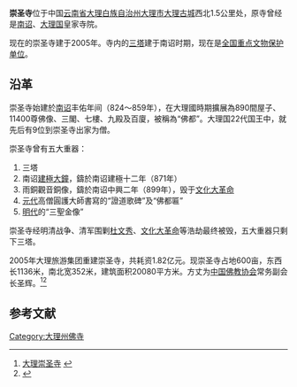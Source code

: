 {{coord|25|42|42|N|100|08|43|E|scale:10000|display=title}}
'''崇圣寺'''位于中国[[云南省|云南省]][[大理白族自治州|大理白族自治州]][[大理市|大理市]][[大理古城|大理古城]]西北1.5公里处，原寺曾经是[[南诏|南诏]]、[[大理国|大理国]]皇家寺院。

现在的崇圣寺建于2005年。寺内的[[崇圣寺三塔|三塔]]建于南诏时期，现在是[[全国重点文物保护单位|全国重点文物保护单位]]。

==沿革==
崇圣寺始建於[[南诏|南诏]]丰佑年间（824～859年），在大理國時期擴展為890間屋子、11400尊佛像、三閣、七樓、九殿及百廈，被稱為“佛都”。大理国22代国王中，就先后有9位到崇圣寺出家为僧。

崇圣寺曾有五大重器：
#三塔
#南诏[[建極大鐘|建極大鐘]]，鑄於南诏建極十二年（871年）
#雨銅觀音銅像，鑄於南诏中興二年（899年），毁于[[文化大革命|文化大革命]]
#[[元朝|元代]]高僧圓護大師書寫的“證道歌碑”及“佛都匾”
#[[明朝|明代]]的“三聖金像”

崇圣寺经明清战争、清军围剿[[杜文秀|杜文秀]]、[[文化大革命|文化大革命]]等浩劫最终被毁，五大重器只剩下三塔。

2005年大理旅游集团重建崇圣寺，共耗资1.82亿元。现崇圣寺占地600亩，东西长1136米，南北宽352米，建筑面积20080平方米。方丈为[[中国佛教协会|中国佛教协会]]常务副会长圣辉。<ref>[http://www.yunnan66.com/yunnanfengjing/dalifengjing/231.html 大理崇圣寺] {{webarchive|url=https://web.archive.org/web/20091017151401/http://www.yunnan66.com/yunnanfengjing/dalifengjing/231.html |date=2009-10-17 }}</ref><ref>{{Cite web |url=http://culture.people.com.cn/GB/40483/40485/4594378.html |title=云南大理崇圣寺：千年佛都 名寺重现 |access-date=2014-03-25 |archive-date=2020-06-05 |archive-url=https://web.archive.org/web/20200605000722/http://culture.people.com.cn/GB/40483/40485/4594378.html |dead-url=no }}</ref>

{{Gallery
|width = 300
|height = 
|lines = 1
|File:Dali Chongsheng Si 2008.09.10 11-41-57.jpg|山门
|File:崇圣寺.jpg|山门
|File:崇圣寺雨铜观音殿.jpg|雨铜观音殿
|File:Three Pagodas Front View.jpg|[[崇圣寺三塔|崇圣寺三塔]]
}}

==参考文献==
{{commonscat|Chongsheng Temple (Dali)}}
{{reflist}}

{{DEFAULTSORT:Chong}}
[[Category:大理州佛寺|Category:大理州佛寺]]